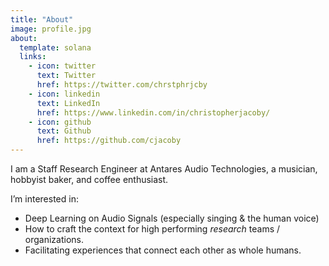 ```yaml
---
title: "About"
image: profile.jpg
about:
  template: solana
  links:
    - icon: twitter
      text: Twitter
      href: https://twitter.com/chrstphrjcby
    - icon: linkedin
      text: LinkedIn
      href: https://www.linkedin.com/in/christopherjacoby/
    - icon: github
      text: Github
      href: https://github.com/cjacoby
---
```


I am a Staff Research Engineer at Antares Audio Technologies, a musician, hobbyist baker, and coffee enthusiast.

I'm interested in:

- Deep Learning on Audio Signals (especially singing & the human voice)
- How to craft the context for high performing *research* teams / organizations.
- Facilitating experiences that connect each other as whole humans.
